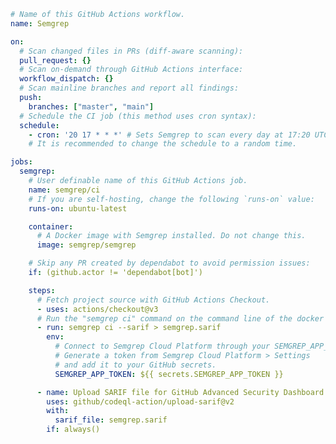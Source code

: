 ```yaml
# Name of this GitHub Actions workflow.
name: Semgrep

on:
  # Scan changed files in PRs (diff-aware scanning):
  pull_request: {}
  # Scan on-demand through GitHub Actions interface:
  workflow_dispatch: {}
  # Scan mainline branches and report all findings:
  push:
    branches: ["master", "main"]
  # Schedule the CI job (this method uses cron syntax):
  schedule:
    - cron: '20 17 * * *' # Sets Semgrep to scan every day at 17:20 UTC.
    # It is recommended to change the schedule to a random time.

jobs:
  semgrep:
    # User definable name of this GitHub Actions job.
    name: semgrep/ci 
    # If you are self-hosting, change the following `runs-on` value: 
    runs-on: ubuntu-latest

    container:
      # A Docker image with Semgrep installed. Do not change this.
      image: semgrep/semgrep

    # Skip any PR created by dependabot to avoid permission issues:
    if: (github.actor != 'dependabot[bot]')

    steps:
      # Fetch project source with GitHub Actions Checkout.
      - uses: actions/checkout@v3
      # Run the "semgrep ci" command on the command line of the docker image.
      - run: semgrep ci --sarif > semgrep.sarif
        env:
          # Connect to Semgrep Cloud Platform through your SEMGREP_APP_TOKEN.
          # Generate a token from Semgrep Cloud Platform > Settings
          # and add it to your GitHub secrets.
          SEMGREP_APP_TOKEN: ${{ secrets.SEMGREP_APP_TOKEN }}

      - name: Upload SARIF file for GitHub Advanced Security Dashboard
        uses: github/codeql-action/upload-sarif@v2
        with:
          sarif_file: semgrep.sarif
        if: always()
```
